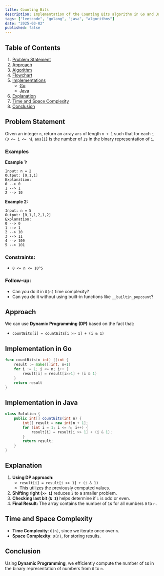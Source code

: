 ```yaml
---
title: Counting Bits
description: Implementation of the Counting Bits algorithm in Go and Java. 
tags: ["leetcode", "golang", "java", "algorithms"] 
date: "2025-03-02" 
published: false
---
```


## Table of Contents

1. [Problem Statement](#problem-statement)
2. [Approach](#approach)
3. [Algorithm](#algorithm)
4. [Flowchart](#flowchart)
5. [Implementations](#implementations)
   - [Go](#implementation-in-go)
   - [Java](#implementation-in-java)
6. [Explanation](#explanation)
7. [Time and Space Complexity](#time-and-space-complexity)
8. [Conclusion](#conclusion)

## Problem Statement


Given an integer `n`, return an array `ans` of length `n + 1` such that for each `i` (`0 <= i <= n`), `ans[i]` is the number of `1`s in the binary representation of `i`.

### Examples

**Example 1:**

```
Input: n = 2
Output: [0,1,1]
Explanation:
0 --> 0
1 --> 1
2 --> 10
```

**Example 2:**

```
Input: n = 5
Output: [0,1,1,2,1,2]
Explanation:
0 --> 0
1 --> 1
2 --> 10
3 --> 11
4 --> 100
5 --> 101
```

### Constraints:

- `0 <= n <= 10^5`

### Follow-up:

- Can you do it in `O(n)` time complexity?
- Can you do it without using built-in functions like `__builtin_popcount`?

## Approach

We can use **Dynamic Programming (DP)** based on the fact that:

- `countBits[i] = countBits[i >> 1] + (i & 1)`

## Implementation in Go

```go
func countBits(n int) []int {
    result := make([]int, n+1)
    for i := 1; i <= n; i++ {
        result[i] = result[i>>1] + (i & 1)
    }
    return result
}
```

## Implementation in Java

```java
class Solution {
    public int[] countBits(int n) {
        int[] result = new int[n + 1];
        for (int i = 1; i <= n; i++) {
            result[i] = result[i >> 1] + (i & 1);
        }
        return result;
    }
}
```

## Explanation

1. **Using DP approach:**
   - `result[i] = result[i >> 1] + (i & 1)`
   - This utilizes the previously computed values.
2. **Shifting right (`>> 1`)** reduces `i` to a smaller problem.
3. **Checking last bit (`& 1`)** helps determine if `i` is odd or even.
4. **Final Result:** The array contains the number of `1`s for all numbers `0` to `n`.

## Time and Space Complexity

- **Time Complexity**: `O(n)`, since we iterate once over `n`.
- **Space Complexity**: `O(n)`, for storing results.

## Conclusion

Using **Dynamic Programming**, we efficiently compute the number of `1`s in the binary representation of numbers from `0` to `n`.

